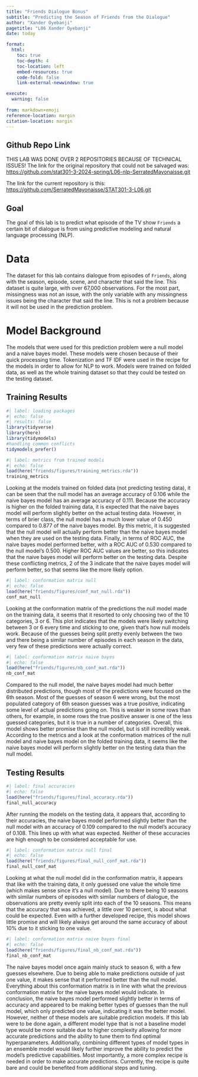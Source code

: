 ```yaml
---
title: "Friends Dialogue Bonus"
subtitle: "Predicting the Season of Friends from the Dialogue"
author: "Xander Oyebanji"
pagetitle: "L06 Xander Oyebanji"
date: today

format:
  html:
    toc: true
    toc-depth: 4
    toc-location: left
    embed-resources: true
    code-fold: false
    link-external-newwindow: true

execute:
  warning: false
  
from: markdown+emoji
reference-location: margin
citation-location: margin
---
```



::: {.callout-tip icon=false}

## Github Repo Link
THIS LAB WAS DONE OVER 2 REPOSITORIES BECAUSE OF TECHNICAL ISSUES!
The link for the original repository that could not be salvaged was:
[https://github.com/stat301-3-2024-spring/L06-nlp-SerratedMayonaisse.git](https://github.com/stat301-3-2024-spring/L06-nlp-SerratedMayonaisse.git)

The link for the current repository is this:
[https://github.com/SerratedMayonaisse/STAT301-3-L06.git](https://github.com/SerratedMayonaisse/STAT301-3-L06.git)

:::

## Goal
  The goal of this lab is to predict what episode of the TV show `Friends` a certain bit of dialogue is from using predictive modeling and natural language processing (NLP).
  
# Data 
  The dataset for this lab contains dialogue from episodes of `Friends`, along with the season, episode, scene, and character that said the line. This dataset is quite large, with over 67,000 observations. For the most part, missingness was not an issue, with the only variable with any missingness issues being the character that said the line. This is not a problem because it will not be used in the prediction problem.
  
# Model Background
  The models that were used for this prediction problem were a null model and a naive bayes model. These models were chosen because of their quick processing time. Tokenization and TF IDF were used in the recipe for the models in order to allow for NLP to work. Models were trained on folded data, as well as the whole training dataset so that they could be tested on the testing dataset.
  
## Training Results
```r
#| label: loading packages
#| echo: false
#| results: false
library(tidyverse)
library(here)
library(tidymodels)
#handling common conflicts
tidymodels_prefer()
```
```r
#| label: metrics from trained models
#| echo: false
load(here("friends/figures/training_metrics.rda"))
training_metrics
```
  Looking at the models trained on folded data (not predicting testing data), it can be seen that the null model has an average accuracy of 0.106 while the naive bayes model has an average accuracy of 0.111. Because the accuracy is higher on the folded training data, it is expected that the naive bayes model will perform slightly better on the actual testing data. However, in terms of brier class, the null model has a much lower value of 0.450 compared to 0.877 of the naive bayes model. By this metric, it is suggested that the null model will actually perform better than the naive bayes model when they are used on the testing data. Finally, in terms of ROC AUC, the naive bayes model performed better, with a ROC AUC of 0.530 compared to the null model's 0.500. Higher ROC AUC values are better, so this indicates that the naive bayes model will perform better on the testing data.
  Despite these conflicting metrics, 2 of the 3 indicate that the naive bayes model will perform better, so that seems like the more likely option.
```r
#| label: conformation matrix null
#| echo: false
load(here("friends/figures/conf_mat_null.rda"))
conf_mat_null
```
  Looking at the conformation matrix of the predictions the null model made on the training data, it seems that it resorted to only choosing two of the 10 categories, 3 or 6. This plot indicates that the models were likely switching between 3 or 6 every time and sticking to one, given that's how null models work. Because of the guesses being split pretty evenly between the two and there being a similar number of episodes in each season in the data, very few of these predictions were actually correct.
```r
#| label: conformation matrix naive bayes
#| echo: false
load(here("friends/figures/nb_conf_mat.rda"))
nb_conf_mat
```
  Compared to the null model, the naive bayes model had much better distributed predictions, though most of the predictions were focused on the 6th season. Most of the guesses of season 6 were wrong, but the most populated category of 6th season guesses was a true positive, indicating some level of actual predictions going on. This is weaker in some rows than others, for example, in some rows the true positive answer is one of the less guessed categories, but it is true in a number of categories. Overall, this model shows better promise than the null model, but is still incredibly weak.
  According to the metrics and a look at the conformation matrices of the null model and naive bayes model on the folded training data, it seems like the naive bayes model will perform slightly better on the testing data than the null model.
  
## Testing Results
```r
#| label: final accuracies
#| echo: false
load(here("friends/figures/final_accuracy.rda"))
final_null_accuracy
```
  After running the models on the testing data, it appears that, according to their accuracies, the naive bayes model performed slightly better than the null model with an accuracy of 0.109 compared to the null model's accuracy of 0.108. This lines up with what was expected. Neither of these accuracies are high enough to be considered acceptable for use.
```r
#| label: conformation matrix null final
#| echo: false
load(here("friends/figures/final_null_conf_mat.rda"))
final_null_conf_mat
```
Looking at what the null model did in the conformation matrix, it appears that like with the training data, it only guessed one value the whole time (which makes sense since it's a null model). Due to there being 10 seasons with similar numbers of episodes with similar numbers of dialogue, the observations are pretty evenly split into each of the 10 seasons. This means that the accuracy that was achieved, a little over 10 percent, is about what could be expected. Even with a further developed recipe, this model shows little promise and will likely always get around the same accuracy of about 10% due to it sticking to one value.
```r
#| label: conformation matrix naive bayes final
#| echo: false
load(here("friends/figures/final_nb_conf_mat.rda"))
final_nb_conf_mat
```
  The naive bayes model once again mainly stuck to season 6, with a few guesses elsewhere. Due to being able to make predictions outside of just one value, it makes sense that it performed better than the null model. Everything about this conformation matrix is in line with what the previous conformation matrix for the naive bayes model would indicate.
  In conclusion, the naive bayes model performed slightly better in terms of accuracy and appeared to be making better types of guesses than the null model, which only predicted one value, indicating it was the better model. However, neither of these models are suitable prediction models. If this lab were to be done again, a different model type that is not a baseline model type would be more suitable due to higher complexity allowing for more accurate predictions and the ability to tune them to find optimal hyperparameters. Additionally, combining different types of model types in an ensemble model would likely further improve the ability to predict the model's predictive capabilities. Most importantly, a more complex recipe is needed in order to make accurate predictions. Currently, the recipe is quite bare and could be benefited from additional steps and tuning.

